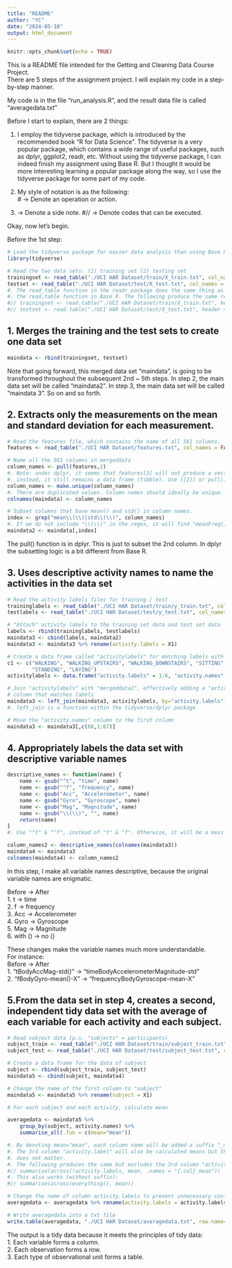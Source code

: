 ```yaml
---
title: "README"
author: "YC"
date: "2024-05-18"
output: html_document
---
```


```r
knitr::opts_chunk$set(echo = TRUE)
```


This is a README file intended for the Getting and Cleaning Data Course Project.  
There are 5 steps of the assignment project. I will explain my code in a step-by-step manner.  

My code is in the file "run_analysis.R", and the result data file is called "averagedata.txt"  

Before I start to explain, there are 2 things:  

1. I employ the tidyverse package, which is introduced by the recommended book "R for Data Science". The tidyverse is a very popular package, which contains a wide range of useful packages, such as dplyr, ggplot2, readr, etc. Without using the tidyverse package, I can indeed finish my assignment using Base R. But I thought it would be more interesting learning a popular package along the way, so I use the tidyverse package for some part of my code.

2. My style of notation is as the following:  
# -> Denote an operation or action.
#. -> Denote a side note.
#// -> Denote codes that can be executed.

Okay, now let's begin.  

Before the 1st step:  
```r
# Load the tidyverse package for easier data analysis than using Base R.
library(tidyverse)

# Read the two data sets: (1) training set (2) testing set
trainingset <- read_table("./UCI HAR Dataset/train/X_train.txt", col_names = FALSE)
testset <- read_table("./UCI HAR Dataset/test/X_test.txt", col_names = FALSE)
#. The read_table function in the readr package does the same thing as 
#. the read.table function in Base R. The following produce the same results:
#// trainingset <- read.table("./UCI HAR Dataset/train/X_train.txt", header = FALSE, sep = "")
#// testset <- read.table("./UCI HAR Dataset/test/X_test.txt", header = FALSE, sep = "")
```


## 1. Merges the training and the test sets to create one data set
```r
maindata <- rbind(trainingset, testset)
```
Note that going forward, this merged data set "maindata", is going to be transformed throughout the subsequent 2nd ~ 5th steps. In step 2, the main data set will be called "maindata2". In step 3, the main data set will be called "maindata 3". So on and so forth.


## 2. Extracts only the measurements on the mean and standard deviation for each measurement. 
```r
# Read the features file, which contains the name of all 561 columns.
features <- read_table("./UCI HAR Dataset/features.txt", col_names = FALSE)

# Name all the 561 columns in mergeddata
column_names <- pull(features,2)
#. Note: under dplyr, it seems that features[2] will not produce a vector,
#. instead, it still remains a data frame (tibble). Use [[2]] or pull() instead.
column_names <- make.unique(column_names)
#. There are duplicated values. Column names should ideally be unique.
colnames(maindata) <- column_names

# Subset columns that have mean() and std() in column names.
index <- grep("mean\\(\\)|std\\(\\)", column_names)
#. If we do not include "\\(\\)" in the regex, it will find "meanFreq()".
maindata2 <- maindata[,index]
```
The pull() function is in dplyr. This is just to subset the 2nd column. In dplyr the subsetting logic is a bit different from Base R.


## 3. Uses descriptive activity names to name the activities in the data set
```r
# Read the activity labels files for training / test
traininglabels <- read_table("./UCI HAR Dataset/train/y_train.txt", col_names = FALSE)
testlabels <- read_table("./UCI HAR Dataset/test/y_test.txt", col_names = FALSE)

# "Attach" activity labels to the training set data and test set data
labels <- rbind(traininglabels, testlabels)
maindata3 <- cbind(labels, maindata2) 
maindata3 <- maindata3 %>% rename(activity.labels = X1)

# Create a data frame called "activitylabels" for matching labels with activities
c1 <- c("WALKING", "WALKING_UPSTAIRS", "WALKING_DOWNSTAIRS", "SITTING", 
        "STANDING", "LAYING")
activitylabels <- data.frame("activity.labels" = 1:6, "activity.names" = c1)

# Join "activitylabels" with "mergeddata2", effectively adding a "activity.names"
# column that matches labels
maindata3 <- left_join(maindata3, activitylabels, by="activity.labels")
#. left_join is a function within the tidyverse/dplyr package

# Move the "activity.names" column to the first column
maindata3 <- maindata3[,c(68,1:67)]

```


## 4. Appropriately labels the data set with descriptive variable names
```r
descriptive_names <- function(name) {
    name <- gsub("^t", "time", name)
    name <- gsub("^f", "frequency", name)
    name <- gsub("Acc", "Accelerometer", name)
    name <- gsub("Gyro", "Gyroscope", name)
    name <- gsub("Mag", "Magnitude", name)
    name <- gsub("\\(\\)", "", name)
    return(name)
}
#. Use "^t" & "^f", instead of "t" & "f". Otherwise, it will be a mess.

column_names2 <- descriptive_names(colnames(maindata3))
maindata4 <- maindata3
colnames(maindata4) <- column_names2
```
In this step, I make all variable names descriptive, because the original variable names are enigmatic.  

Before -> After  
1. t -> time  
2. f -> frequency  
3. Acc -> Accelerometer  
4. Gyro -> Gyroscope  
5. Mag -> Magnitude  
6. with () -> no ()

These changes make the variable names much more understandable.  
For instance:  
Before -> After  
1. "tBodyAccMag-std()" -> "timeBodyAccelerometerMagnitude-std"  
2. "fBodyGyro-mean()-X" -> "frequencyBodyGyroscope-mean-X"


## 5.From the data set in step 4, creates a second, independent tidy data set with the average of each variable for each activity and each subject.
```r
# Read subject data (p.s. "subjects" = participants)
subject_train <- read_table("./UCI HAR Dataset/train/subject_train.txt", col_names = FALSE)
subject_test <- read_table("./UCI HAR Dataset/test/subject_test.txt", col_names = FALSE)

# Create a data frame for the data of subject 
subject <- rbind(subject_train, subject_test)
maindata5 <- cbind(subject, maindata4)

# Change the name of the first column to "subject"
maindata5 <- maindata5 %>% rename(subject = X1)

# For each subject and each activity, calculate mean

averagedata <- maindata5 %>% 
    group_by(subject, activity.names) %>%
    summarise_all(.fun = c(mean="mean"))

#. By denoting mean="mean", each column name will be added a suffix "_mean".
#. The 3rd column "activity.label" will also be calculated means but that 
#. does not matter.
#. The following produces the same but excludes the 3rd column "activity.label":
#// summarise(across(!activity.labels, mean, .names = "{.col}_mean"))
#. This also works (without suffix):
#// summarise(across(everything(), mean))

# Change the name of column activity.labels to prevent unnecessary confusion
averagedata <- averagedata %>% rename(activity.labels = activity.labels_mean)

# Write averagedata into a txt file
write.table(averagedata, "./UCI HAR Dataset/averagedata.txt", row.name=TRUE)

```
The output is a tidy data because it meets the principles of tidy data:  
1. Each variable forms a column.  
2. Each observation forms a row.  
3. Each type of observational unit forms a table.  


